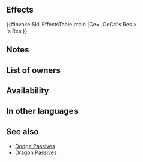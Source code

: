 {{Passive
|name=Dragon Wall
|type=B
|exclusive=0
|canUseMove={{MoveList|All}}
|canUseWeapon={{WeaponList|Dragonstone}}
|timingID=21
|abilityID=186
|randomTimestamp=2021-02-28T07:00:00Z
|properties=random_owner
|1name=Dragon Wall 1
|1tagid=SID_竜鱗障壁1
|1effect=If unit's Res > foe's Res, reduces damage from attacks during combat and from area-of-effect Specials (excluding Røkkr area-of-effect Specials) by percentage = difference between stats × 2 (max 20%).
|1required=-
|1cost=60
|1promotionRarity=4
|1promotionTier=1
|intID1=2410
|sort1=36000
|value1=2
|randomMinLv1=21
|randomMaxLv1=30
|2name=Dragon Wall 2
|2tagid=SID_竜鱗障壁2
|2effect=If unit's Res > foe's Res, reduces damage from attacks during combat and from area-of-effect Specials (excluding Røkkr area-of-effect Specials) by percentage = difference between stats × 3 (max 30%).
|2required=Dragon Wall 1
|2cost=120
|2promotionRarity=5
|2promotionTier=1
|intID2=2411
|sort2=36001
|value2=4
|randomMinLv2=26
|randomMaxLv2=35
|3name=Dragon Wall 3
|3tagid=SID_竜鱗障壁3
|3effect=If unit's Res > foe's Res, reduces damage from attacks during combat and from area-of-effect Specials (excluding Røkkr area-of-effect Specials) by percentage = difference between stats × 4 (max 40%).
|3required=Dragon Wall 2
|3cost=240
|intID3=2412
|sort3=36002
|value3=6
|randomMinLv3=31
}}
==Effects==
{{#invoke:SkillEffectsTable|main
|Ce={{Eft|Damage Reduction|4 x ({{Tgt|Unit}}'s Res - {{Tgt|Foe)}}'s Res)<br>from attacks & Non-Røkkr [[AoE Specials]]|percent=1|max=40%}}
|CeC={{Tgt|Unit}}'s Res ><br>{{Tgt|Foe}}'s Res
}}

==Notes==
{{DamagePercentageReduction}}
{{AoEDamageReduction}}

==List of owners==
{{Skill Hero List}}
==Availability==
{{PassiveFocusList}}
{{PassiveDistributionList}}
{{PassiveCombatManualList}}
==In other languages==
{{OtherLanguages
|japanese=竜鱗障壁
|german=Drachenwand
|spanishEU=Dracoescamas
|spanishLA=Dracoescamas
|french=Mur de dragon
|italian=Barriera drago
|chineseTW=龍鱗防護障壁
|portuguese=Barreira dragão
}}
==See also==
{{See also skills|cond=Description LIKE '%unit\'s Res > foe\'s Res%educes damage from attacks during combat%'|columns=3}}
* [[Dodge Passives]]
* [[Dragon Passives]]
{{Passives Navbox|B}}